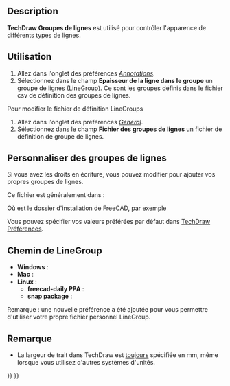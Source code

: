 <languages/>

{{Docnav/fr
|[[TechDraw_CosmeticEraser/fr|Gomme]]
|[[TechDraw_Templates/fr|Modèles]]
|[[TechDraw_Workbench/fr|Atelier TechDraw]]
|IconL=TechDraw_CosmeticEraser.svg
|IconR=
|IconC=Workbench_TechDraw.svg
}}

{{TOCright}}

<span id="Description"></span>
==Description==

'''TechDraw Groupes de lignes''' est utilisé pour contrôler l'apparence de différents types de lignes.

<span id="Usage"></span>
==Utilisation==

# Allez dans l'onglet des préférences ''[[TechDraw_Preferences/fr#Annotations|Annotations]]''.
# Sélectionnez dans le champ '''Epaisseur de la ligne dans le groupe''' un groupe de lignes (LineGroup). Ce sont les groupes définis dans le fichier csv de définition des groupes de lignes.

Pour modifier le fichier de définition LineGroups
# Allez dans l'onglet des préférences ''[[TechDraw_Preferences/fr#G.C3.A9n.C3.A9ralit.C3.A9s|Général]]''.
# Sélectionnez dans le champ '''Fichier des groupes de lignes''' un fichier de définition de groupe de lignes.

<span id="Customizing_LineGroups"></span>
== Personnaliser des groupes de lignes ==

Si vous avez les droits en écriture, vous pouvez modifier {{incode|LineGroup.csv}} pour ajouter vos propres groupes de lignes.

Ce fichier est généralement dans :

{{Code|code=
$INSTALL_DIR/Mod/TechDraw/LineGroup/LineGroup.csv
}}

Où {{incode|$INSTALL_DIR}} est le dossier d'installation de FreeCAD, par exemple

{{Code|code=
/usr/share/freecad/Mod/TechDraw/LineGroup/LineGroup.csv
}}

Vous pouvez spécifier vos valeurs préférées par défaut dans [[TechDraw_Preferences/fr|TechDraw Préférences]].

<span id="LineGroup_File_Path"></span>
==Chemin de LineGroup==

* '''Windows''' : {{incode|C:\Program Files\FreeCAD\data\Mod\TechDraw\LineGroup\}}
* '''Mac''' : {{incode|/Applications/FreeCAD.app/Contents/Resources/share/Mod/TechDraw/LineGroup/}}
* '''Linux''' : {{incode|/usr/share/freecad/Mod/TechDraw/LineGroup/}}
** '''freecad-daily PPA''' : {{incode|/usr/share/freecad-daily/Mod/TechDraw/LineGroup/}}
** '''snap package''' : {{incode|/snap/freecad/current/usr/share/Mod/TechDraw/LineGroup}}
Remarque : une nouvelle préférence a été ajoutée pour vous permettre d'utiliser votre propre fichier personnel LineGroup.

{{Code|code=
;FreeCAD LineGroup Definitions
;Format: *GroupName,thin,graphic,thick,extra
;thin: hidden lines
;graphic: dimensions, centerlines
;thick: visible lines
;extra: not implemented
}}

{{Code|code=
*FC 0.25mm,0.13,0.18,0.25,0.50
*FC 0.35mm,0.18,0.25,0.35,0.70
*FC 0.50mm,0.25,0.35,0.50,1.0
*FC 0.70mm,0.35,0.50,0.70,1.4
*FC 1.00mm,0.50,0.70,1.00,2.00
}}

<span id="Note"></span>
== Remarque ==

* La largeur de trait dans TechDraw est <u>toujours</u> spécifiée en mm, même lorsque vous utilisez d'autres systèmes d'unités.


{{Docnav/fr
|[[TechDraw_CosmeticEraser/fr|Gomme]]
|[[TechDraw_Templates/fr|Modèles]]
|[[TechDraw_Workbench/fr|Atelier TechDraw]]
|IconL=TechDraw_CosmeticEraser.svg
|IconR=
|IconC=Workbench_TechDraw.svg
}}

{{TechDraw_Tools_navi{{#translation:}}}}
{{Userdocnavi{{#translation:}}}}